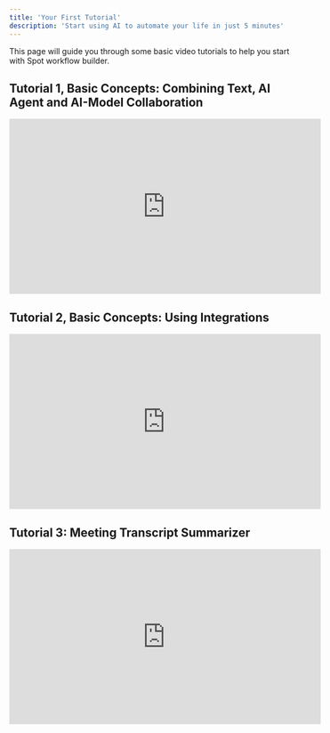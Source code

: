 ```yaml
---
title: 'Your First Tutorial'
description: 'Start using AI to automate your life in just 5 minutes'
---
```


This page will guide you through some basic video tutorials to help you start with Spot workflow builder.

## Tutorial 1, Basic Concepts: Combining Text, AI Agent and AI-Model Collaboration

<iframe
  width="560"
  height="315"
  src="https://www.youtube.com/embed/-CUQaVQZS6s?si=lsL329_rXvJueBHn"
  title="YouTube video player"
  frameborder="0"
  allow="accelerometer; autoplay; clipboard-write; encrypted-media; gyroscope; picture-in-picture"
  allowfullscreen
></iframe>

## Tutorial 2, Basic Concepts: Using Integrations

<iframe
  width="560"
  height="315"
  src="https://www.youtube.com/embed/cUmU-o0qgSk?si=buIB1aKIqc_vV1vv"
  title="YouTube video player"
  frameborder="0"
  allow="accelerometer; autoplay; clipboard-write; encrypted-media; gyroscope; picture-in-picture"
  allowfullscreen
></iframe>

## Tutorial 3: Meeting Transcript Summarizer

<iframe
  width="560"
  height="315"
  src="https://www.youtube.com/embed/-HcbcC6lD0Q?si=auDLrFDfU17OW0_f"
  title="YouTube video player"
  frameborder="0"
  allow="accelerometer; autoplay; clipboard-write; encrypted-media; gyroscope; picture-in-picture"
  allowfullscreen
></iframe>


